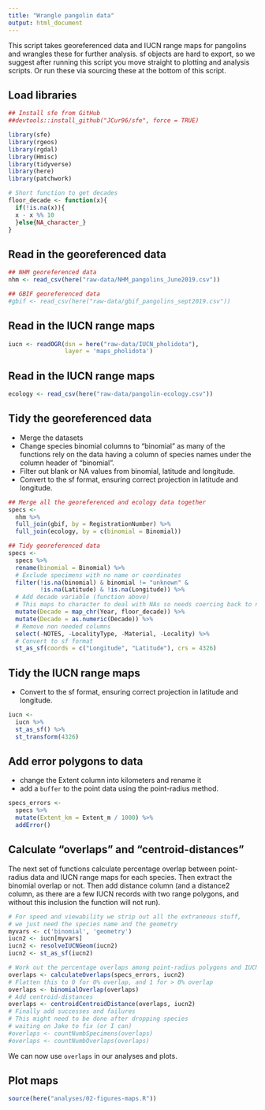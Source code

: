```yaml
---
title: "Wrangle pangolin data"
output: html_document
---
```


This script takes georeferenced data and IUCN range maps for pangolins and wrangles these for further analysis. sf objects are hard to export, so we suggest after running this script you move straight to plotting and analysis scripts. Or run these via sourcing these at the bottom of this script.

## Load libraries
```r
## Install sfe from GitHub
##devtools::install_github("JCur96/sfe", force = TRUE)

library(sfe)
library(rgeos)
library(rgdal)
library(Hmisc)
library(tidyverse)
library(here)
library(patchwork)

# Short function to get decades
floor_decade <- function(x){
  if(!is.na(x)){
  x - x %% 10
  }else{NA_character_}
}
```

## Read in the georeferenced data
```r
## NHM georeferenced data
nhm <- read_csv(here("raw-data/NHM_pangolins_June2019.csv"))

## GBIF georeferenced data
#gbif <- read_csv(here("raw-data/gbif_pangolins_sept2019.csv"))
```

## Read in the IUCN range maps
```r
iucn <- readOGR(dsn = here("raw-data/IUCN_pholidota"), 
                layer = 'maps_pholidota')

```

## Read in the IUCN range maps
```r
ecology <- read_csv(here("raw-data/pangolin-ecology.csv"))
```


## Tidy the georeferenced data

- Merge the datasets
- Change species binomial columns to "binomial" as many of the functions rely on the data having a column of species names under the column header of "binomial". 
- Filter out blank or NA values from binomial, latitude and longitude. 
- Convert to the sf format, ensuring correct projection in latitude and longitude.
```r
## Merge all the georeferenced and ecology data together
specs <- 
  nhm %>%
  full_join(gbif, by = RegistrationNumber) %>%
  full_join(ecology, by = c(binomial = Binomial))

## Tidy georeferenced data
specs <- 
  specs %>%
  rename(binomial = Binomial) %>%
  # Exclude specimens with no name or coordinates
  filter(!is.na(binomial) & binomial != "unknown" &
         !is.na(Latitude) & !is.na(Longitude)) %>%
  # Add decade variable (function above)
  # This maps to character to deal with NAs so needs coercing back to numeric
  mutate(Decade = map_chr(Year, floor_decade)) %>%
  mutate(Decade = as.numeric(Decade)) %>%
  # Remove non needed columns
  select(-NOTES, -LocalityType, -Material, -Locality) %>%
  # Convert to sf format
  st_as_sf(coords = c("Longitude", "Latitude"), crs = 4326)
```

## Tidy the IUCN range maps

- Convert to the sf format, ensuring correct projection in latitude and longitude.
```r
iucn <- 
  iucn %>%
  st_as_sf() %>%
  st_transform(4326)
```

## Add error polygons to data

- change the Extent column into kilometers and rename it
- add a `buffer` to the point data using the point-radius method.
```r
specs_errors <-
  specs %>%
  mutate(Extent_km = Extent_m / 1000) %>%
  addError()
```

## Calculate "overlaps" and "centroid-distances"
The next set of functions calculate percentage overlap between point-radius data and IUCN range maps for each species. Then extract the binomial overlap or not. Then add distance column (and a distance2 column, as there are a few IUCN records with two range polygons, and
without this inclusion the function will not run).

```r
# For speed and viewability we strip out all the extraneous stuff,
# we just need the species name and the geometry
myvars <- c('binomial', 'geometry')
iucn2 <- iucn[myvars]
iucn2 <- resolveIUCNGeom(iucn2)
iucn2 <- st_as_sf(iucn2)

# Work out the percentage overlaps among point-radius polygons and IUCN ranges
overlaps <- calculateOverlaps(specs_errors, iucn2)
# Flatten this to 0 for 0% overlap, and 1 for > 0% overlap
overlaps <- binomialOverlap(overlaps)
# Add centroid-distances
overlaps <- centroidCentroidDistance(overlaps, iucn2)
# Finally add successes and failures
# This might need to be done after dropping species
# waiting on Jake to fix (or I can)
#overlaps <- countNumbSpecimens(overlaps)
#overlaps <- countNumbOverlaps(overlaps)

```

We can now use `overlaps` in our analyses and plots. 

## Plot maps
```r
source(here("analyses/02-figures-maps.R"))
```


